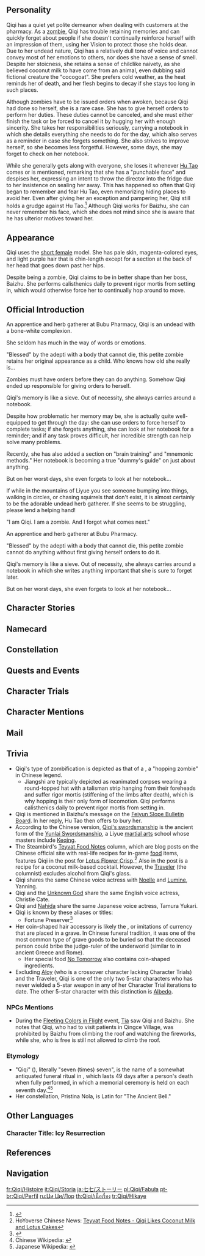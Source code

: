 {{CharacterTabs}}
{{Quote|An apprentice and herb gatherer at Bubu Pharmacy. "Blessed" by the [[adepti]] with a body that cannot die, this petite zombie cannot do anything without first giving herself orders to do it.<br>Qiqi's memory is like a sieve. Out of necessity, she always carries around a notebook in which she writes anything important that she is sure to forget later.<br>But on her worst days, she even forgets to look at her notebook...|Description from the Official Website<ref>Official Genshin Impact Website: [https://genshin.hoyoverse.com/en/character/liyue?char=6 Qiqi]</ref>}}

==Personality==
{{Quote|An apprentice and herb gatherer at [[Bubu Pharmacy]]. An undead with a bone-white complexion, she seldom has much in the way of words or emotion.|In-game character attributes and profile page text.}}
Qiqi has a quiet yet polite demeanor when dealing with customers at the pharmacy. As a [[zombie]], Qiqi has trouble retaining memories and can quickly forget about people if she doesn't continually reinforce herself with an impression of them, using her Vision to protect those she holds dear. Due to her undead nature, Qiqi has a relatively dull tone of voice and cannot convey most of her emotions to others, nor does she have a sense of smell. Despite her stoicness, she retains a sense of childlike naivety, as she believed coconut milk to have come from an animal, even dubbing said fictional creature the "cocogoat". She prefers cold weather, as the heat reminds her of death, and her flesh begins to decay if she stays too long in such places.

Although zombies have to be issued orders when awoken, because Qiqi had done so herself, she is a rare case. She has to give herself orders to perform her duties. These duties cannot be canceled, and she must either finish the task or be forced to cancel it by hugging her with enough sincerity. She takes her responsibilities seriously, carrying a notebook in which she details everything she needs to do for the day, which also serves as a reminder in case she forgets something. She also strives to improve herself, so she becomes less forgetful. However, some days, she may forget to check on her notebook.

While she generally gets along with everyone, she loses it whenever [[Hu Tao]] comes or is mentioned, remarking that she has a "punchable face" and despises her, expressing an intent to throw the director into the fridge due to her insistence on sealing her away. This has happened so often that Qiqi began to remember and fear Hu Tao, even memorizing hiding places to avoid her. Even after giving her an exception and pampering her, Qiqi still holds a grudge against Hu Tao.<ref>{{Ref/CS|Hu Tao|Character Story 4}}</ref> Although Qiqi works for Baizhu, she can never remember his face, which she does not mind since she is aware that he has ulterior motives toward her.

==Appearance==
{{See also|Summerchill Dreams}}
<!-- Keep appearance section short and concise. Limit to 3-4 sentences. Outfits should be described on the outfit pages. -->
Qiqi uses the [[:Category:Short Female Characters|short female]] model. She has pale skin, magenta-colored eyes, and light purple hair that is chin-length except for a section at the back of her head that goes down past her hips.

Despite being a zombie, Qiqi claims to be in better shape than her boss, Baizhu. She performs calisthenics daily to prevent rigor mortis from setting in, which would otherwise force her to continually hop around to move.

==Official Introduction==
{{Official Introduction
|title=Fortune Preserver Amidst Everlasting Cold
|link=https://www.hoyolab.com/article/15728
|character=Qiqi
}}
{{Quote|Gather herbs in the morning. Make medicine in the afternoon. Do light stretches in the evening.|The daily schedule written in Qiqi's notebook.}}

An apprentice and herb gatherer at Bubu Pharmacy, Qiqi is an undead with a bone-white complexion.

She seldom has much in the way of words or emotions.

"Blessed" by the adepti with a body that cannot die, this petite zombie retains her original appearance as a child. Who knows how old she really is...

Zombies must have orders before they can do anything. Somehow Qiqi ended up responsible for giving orders to herself.

Qiqi's memory is like a sieve. Out of necessity, she always carries around a notebook.

Despite how problematic her memory may be, she is actually quite well-equipped to get through the day: she can use orders to force herself to complete tasks; if she forgets anything, she can look at her notebook for a reminder; and if any task proves difficult, her incredible strength can help solve many problems.

Recently, she has also added a section on "brain training" and "mnemonic methods." Her notebook is becoming a true "dummy's guide" on just about anything.

But on her worst days, she even forgets to look at her notebook...

If while in the mountains of Liyue you see someone bumping into things, walking in circles, or chasing squirrels that don't exist, it is almost certainly to be the adorable undead herb gatherer. If she seems to be struggling, please lend a helping hand!

"I am Qiqi. I am a zombie. And I forgot what comes next."

An apprentice and herb gatherer at Bubu Pharmacy.

"Blessed" by the adepti with a body that cannot die, this petite zombie cannot do anything without first giving herself orders to do it.

Qiqi's memory is like a sieve. Out of necessity, she always carries around a notebook in which she writes anything important that she is sure to forget later.

But on her worst days, she even forgets to look at her notebook...

==Character Stories==
{{Character Story
|title1        = Character Details
|text1         = <p>Due to being a zombie, Qiqi lacks facial expression. She hopes that's okay.</p><p>She may look like a zombie, but she's surprisingly limber due to a strict calisthenics regimen.</p><p>Her memory is poor. She forgets easily, and that is partly why she can seem cold to others.</p><p>Her appearance is forever frozen at the point of her passing, so estimates of her age are unreliable.</p><p>Zombies require orders to act, but due to some reason or another, Qiqi is presently giving herself orders.</p>
|mention1      = 

|title2        = Character Story 1
|friendship2   = 2
|text2         = <p>Usually, zombies are cold and stiff, which forces them to locomote by hopping about.</p><p>As such, Qiqi keeps up a calisthenics regimen to retain a human-like form.</p><p>The 77th-generation Director of the [[Wangsheng Funeral Parlor]], Hu Tao, doesn't see the point of all this. Whenever she meets Qiqi, she will say: "It would be easier if you just let me bury you."</p><p>Qiqi, of course, has no wish to be buried, and so conducts her exercises at night when no one's about.</p><p>Qiqi's memory falls far behind those of non-undead disposition.</p><p>If she does not continue to reinforce her impressions of someone, she will completely forget them in three days tops.</p><p>But who knows, this might be a good thing &mdash; for a person with painful memories, forgetting may, in fact, be a form of release.</p><p>The person Qiqi must remember most... not only does this person have a very punch-able face, but she also shows up every single day.</p><p>As such, Qiqi isn't too concerned about her poor memory.</p>
|mention2      = Hu Tao

|title3        = Character Story 2
|friendship3   = 3
|text3         = <p>Qiqi is very petite indeed, but is in fact a very powerful zombie. Her short stature is hardly any impediment, but is instead good for high-speed movement.</p><p>In combat, Qiqi will unleash the self-control that she usually maintains, allowing her body to return to an undead state, increasing her strength and speed.</p><p>"You're dead."</p><p>Once she has stoically defeated her enemies, Qiqi will once again get her muscles under control, returning to her normal state.</p><p>She has been threatened in the past by [[Treasure Hoarders]] while picking herbs by herself.</p><p>Now, a little girl, all by herself, seems like an easy target, no?</p><p>Who would have thought that this girl could send a whole crew flying?</p><p>This is why we should always remember never to judge a person based on appearances. Or a zombie, for that matter.</p>
|mention3      = 

|title4        = Character Story 3
|friendship4   = 4
|text4         = <p>Zombies mostly require orders from the person who awakens them to move. But strictly speaking, Qiqi has never been awakened.</p><p>As such, she counts as a very rare case of a zombie that gives itself orders.</p><p>If these orders are simple ones like "defeat the enemy," Qiqi has no problem fulfilling them.</p><p>But when faced with complex instructions such as "go to [[Jueyun Karst]], climb the sheer rock faces and pick herbs," Qiqi sometimes winds up stuck below the cliffs, unable to give up no matter how many times she tries and fails to scale the cliff.</p><p>The method to cancel her orders is very simple &mdash; hug Qiqi from behind, tell her something like "I love you the most," and the orders will dissipate, just like that.</p><p>Unfortunately, there's just no element of sincerity when [[Baizhu]] does it, leading to greatly reduced results.</p><p>Perhaps someday, someone will come along who understands that such words cannot be spoken lightly, and who slowly but carefully releases the hold that Qiqi's orders have over her...</p><p>What will Qiqi's response be then?</p>
|mention4      = Baizhu

|title5        = Character Story 4
|friendship5   = 5
|text5         = <p>This ancient story has long been forgotten by mortals.</p><p>An ordinary herb-picking lass named Qiqi lost her way and trespassed the realm of the [[adepti]]. Injuring her right leg in a fall, she hurriedly hid in a cavern to rest.</p><p>Even occupied as she was in bandaging her wound, she could hear sounds that did not belong to the mortal plane. But she could have never expected that with a huge crash, she would forever be trapped between life and death.</p><p>Whether adepti or demons, just or wicked, all understood that she was an innocent mortal caught in the crossfire.</p><p>Or perhaps it was by the will of heaven that she received a Vision in her dying moments, and so ended this contention between adepti and demon.</p><p>The adepti could not bear to let her die, and each imparted to her a portion of their strength, meaning to breathe life back into her body.</p><p>Qiqi did indeed awaken and live again, but went into a berserk state, unable to control the adepti energy raging through her.</p><p>Seeking to end the disturbance, [[Mountain Shaper]] had no choice but to seal the hapless maiden in amber.</p>
|mention5      = Mountain Shaper

|title6        = Character Story 5
|friendship6   = 6
|text6         = <p>After hundreds of years, Qiqi was discovered by humans, still trapped in the amber, and was brought to Wangsheng Funeral Parlor for burial.</p><p>The mountain roads were treacherous, however, and the amber was bumped about. Coupled with the passing of many years, the seal on Qiqi was all but spent.</p><p>She awakened in the middle of the night, broke the amber in secret, and fled.</p><p>Following the herb-picking habits of her previous life, Qiqi headed right for the hills.</p><p>By chance, she met Baizhu, the boss of Bubu Pharmacy, on the way, and he took her in.</p><p>Now, Baizhu was a doctor of great skill, but he was hardly a man of high caliber or great courage.</p><p>Even so, he took her in, never mind that her memory was so poor that she could not even sort herbs out.</p><p>It does seem that his acceptance of Qiqi has something to do with his own personal pursuits.</p><p>Qiqi is stiff, but not slow, and has long realized this. However, she does not take it to heart.</p><p>Perhaps she has seen too much, or been alone for too long... But what remains true is that she treasures his concern, even if there is some other motive behind it.</p>
|mention6      = Baizhu

|title7        = A Home-and-Away Handbook of Practical Wisdom for the Undead
|friendship7   = 4
|text7         = <p>Qiqi carries something with her that looks like a notebook.</p><p>Qiqi's memory is very poor, so it is an object of irreplaceable importance if she is to smoothly go about her daily life.</p><p>The words within are written in a centuries-old style, and are very elegant indeed.</p><p>The first page is an instructional on calisthenics.</p><p>Moving past that, one finds the descriptions of various herbs and some "orders."</p><p>Qiqi needs to give herself orders, so she has very precise instructions to ensure smooth transition.</p><p>She has also dutifully written down all the things she needs to do in a day.</p><p>Recently, she has also added a section on "brain training" and "mnemonic methods."</p><p>At this point, it has become a true "dummy's guide" on just about anything.</p><p>But if the day ever comes when Qiqi also forgets to look at her notebook... there would truly be nothing for it then.</p>
|mention7      = 

|title8        = Vision
|friendship8   = 6
|text8         = <p>Qiqi's Vision was given to her in the last moment of her life.</p><p>She wanted to stop the clock from turning. She wanted to live happily again.</p><p>She feared death. She wanted to live. She missed her family... These feelings coalesced at last into "ice."</p><p>"If only I could freeze time... How wonderful would that be?"</p><p>As she thought thus, tears fell from the moribund girl's eyes upon the Vision that had appeared before her.</p><p>The mighty and illuminated adepti all acknowledged this as a legitimate form of "illumination" &mdash; the yearning of humanity for bygone days is, after all, a desire to protect that past.</p>
|mention8      = 
}}

==Namecard==
{{Namecard|Qiqi: Cold Storage}}

==Constellation==
{{Constellation Lore|Pristina Nola}}

==Quests and Events==
{{Quests and Events
|Three to Get Ready, and Here We Go = cinematic
}}

==Character Trials==
{{Trials by Character}}

==Character Mentions==
{{Character Mentions}}

==Mail==
{{Mails by Category List|noheader=1}}

==Trivia==
* Qiqi's type of zombification is depicted as that of a {{w|jiangshi}}, a "hopping zombie" in Chinese legend.
** Jiangshi are typically depicted as reanimated corpses wearing a round-topped hat with a talisman strip hanging from their foreheads and suffer rigor mortis (stiffening of the limbs after death), which is why hopping is their only form of locomotion. Qiqi performs calisthenics daily to prevent rigor mortis from setting in.
* Qiqi is mentioned in Baizhu's message on the [[Feiyun Slope Bulletin Board]]. In her reply, Hu Tao then offers to bury her.
* According to the Chinese version, [[Ancient Sword Art|Qiqi's swordsmanship]] is the ancient form of the [[Yunlai Swordsmanship]], a Liyue [[Martial Arts in Teyvat|martial arts]] school whose masters include [[Keqing]].
* The Steambird's [[The Steambird#Teyvat Food Notes|Teyvat Food Notes]] column, which are blog posts on the Chinese official site with real-life recipes for in-game [[food]] items, features Qiqi in the post for [[Lotus Flower Crisp]].<ref>HoYoverse Chinese News: [https://ys.mihoyo.com/main/news/detail/12566 Teyvat Food Notes - Qiqi Likes Coconut Milk and Lotus Cakes]</ref> Also in the post is a recipe for a coconut milk-based cocktail. However, the [[Traveler]] (the columnist) excludes alcohol from Qiqi's glass.
* Qiqi shares the same Chinese voice actress with [[Noelle]] and [[Lumine]], Yanning.
* Qiqi and the [[Unknown God]] share the same English voice actress, Christie Cate.
* Qiqi and [[Nahida]] share the same Japanese voice actress, Tamura Yukari.
* Qiqi is known by these aliases or titles:
** Fortune Preserver<ref>{{Ref/Talent|Adeptus Art: Preserver of Fortune}}</ref>
* Her coin-shaped hair accessory is likely the {{Lang|{{w|Chinese burial money}}|zh=冥钱|zh_rm=míng qián|zh_lit=dark coin}}, or imitations of currency that are placed in a grave. In Chinese funeral tradition, it was one of the most common type of grave goods to be buried so that the deceased person could bribe the judge-ruler of the underworld (similar to {{w|Charon's obol}} in ancient Greece and Rome).
** Her special food [[No Tomorrow]] also contains coin-shaped ingredients.
* Excluding [[Aloy]] (who is a crossover character lacking Character Trials) and the Traveler, Qiqi is one of the only two 5-star characters who has never wielded a 5-star weapon in any of her Character Trial iterations to date. The other 5-star character with this distinction is [[Albedo]].

===NPCs Mentions===
* During the [[Fleeting Colors in Flight]] event, [[Tia]] saw Qiqi and Baizhu. She notes that Qiqi, who had to visit patients in Qingce Village, was prohibited by Baizhu from climbing the roof and watching the fireworks, while she, who is free is still not allowed to climb the roof.

===Etymology===
* "Qiqi" ({{zh|七七}}), literally "seven (times) seven", is the name of a somewhat antiquated funeral ritual in {{w|East Asian Buddhism}}, which lasts 49 days after a person's death when fully performed, in which a memorial ceremony is held on each seventh day.<ref>Chinese Wikipedia: {{w|zh:做七|{{zh|做七}}}}</ref><ref>Japanese Wikipedia: {{w|ja:中陰法要|{{ja|中陰法要}}}}</ref>
* Her constellation, Pristina Nola, is Latin for "The Ancient Bell."

==Other Languages==
===Character Title: Icy Resurrection===
{{Other Languages
|en      = Icy Resurrection
|zhs     = 冻冻回魂夜
|zhs_rm  = Dòngdòng Huíhúnyè
|zht     = 凍凍回魂夜
|zht_rm  = Dòngdòng Huíhúnyè
|zh_tl   = Chilly Soul-Returning Night
|zh_note = In Chinese folk religion, {{zh|{{w|zh:回魂|回魂夜}}|rm=Huíhúnyè|lit=soul-returning night}} is the night shortly after someone's death where their soul is believed to return to visit family.
|ja      = 冷たき黄泉帰り
|ja_rm   = Tsumetaki Yomijikaeri{{Assumed}}
|ja_tl   = Icy Resurrection
|ko      = 차가운 환혼의 밤
|ko_rm   = Chagaun Hwanhon-ui Bam
|ko_tl   = Cold Night of Soul-return
|es      = La Resurrección del Hielo
|es_tl   = Icy Resurrection
|fr      = Renaissance gelée
|fr_tl   = Icy Rebirth
|ru      = Ледяное воскрешение
|ru_tl   = Icy Resurrection
|th      = ความหนาวเย็นคืนชีพ
|th_rm   = 
|th_tl   = Resurrection of Coldness
|vi      = Đêm Hồn Về Lạnh Giá
|vi_tl   = Chilly Soul-Returning Night
|de      = Eisige Nacht der Wiedergänger
|de_tl   = Icy Night of the Revenants
|id      = Icy Resurrection
|pt      = Ressurreição Gélida
|pt_tl   = Icy Resurrection
|tr      = Buzul Diriliş
|tr_tl   = 
|it      = Rinascita glaciale
|it_tl   = Glacial Rebirth
}}

==References==
{{Reflist|2}}

==Navigation==
{{Character Navbox|Lore}}

[[fr:Qiqi/Histoire]]
[[it:Qiqi/Storia]]
[[ja:七七/ストーリー]]
[[pl:Qiqi/Fabuła]]
[[pt-br:Qiqi/Perfil]]
[[ru:Ци Ци/Лор]]
[[th:Qiqi/เนื้อเรื่อง]]
[[tr:Qiqi/Hikaye]]